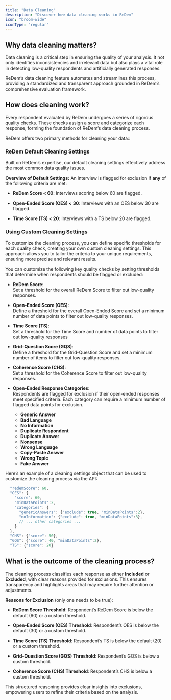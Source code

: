 ```yaml
---
title: "Data Cleaning"
description: "Discover how data cleaning works in ReDem"
icon: "broom-wide"
iconType: "regular"
---
```


## Why data cleaning matters?

Data cleaning is a critical step in ensuring the quality of your analysis. It not only identifies inconsistencies and irrelevant data but also plays a vital role in detecting low-quality respondents and artificially generated responses.

ReDem’s data cleaning feature automates and streamlines this process, providing a standardized and transparent approach grounded in ReDem’s comprehensive evaluation framework.

## How does cleaning work?

Every respondent evaluated by ReDem undergoes a series of rigorous quality checks. These checks assign a score and categorize each response, forming the foundation of ReDem’s data cleaning process.

ReDem offers two primary methods for cleaning your data::

### ReDem Default Cleaning Settings

Built on ReDem’s expertise, our default cleaning settings effectively address the most common data quality issues.

**Overview of Default Settings:**
An interview is flagged for exclusion if **any** of the following criteria are met:

- **ReDem Score \< 60**: Interviews scoring below 60 are flagged.

- **Open-Ended Score (OES) \< 30**: Interviews with an OES below 30 are flagged.

- **Time Score (TS) \< 20**: Interviews with a TS below 20 are flagged.

### Using Custom Cleaning Settings

To customize the cleaning process, you can define specific thresholds for each quality check, creating your own custom cleaning settings. This approach allows you to tailor the criteria to your unique requirements, ensuring more precise and relevant results.

You can customize the following key quality checks by setting thresholds that determine when respondents should be flagged or excluded:

- **ReDem Score**: <br/> Set a threshold for the overall ReDem Score to filter out low-quality responses.

- **Open-Ended Score (OES)**: <br/> Define a threshold for the overall Open-Ended Score and set a minimum number of data points to filter out low-quality responses.

- **Time Score (TS)**: <br/> Set a threshold for the Time Score and number of data points to filter out low-quality responses

- **Grid-Question Score (GQS)**: <br/> Define a threshold for the Grid-Question Score and set a minimum number of items to filter out low-quality responses.

- **Coherence Score (CHS)**: <br/> Set a threshold for the Coherence Score to filter out low-quality responses.

- **Open-Ended Response Categories**: <br/> Respondents are flagged for exclusion if their open-ended responses meet specified criteria. Each category can require a minimum number of flagged data points for exclusion.

  - **Generic Answer**
  - **Bad Language**
  - **No Information**
  - **Duplicate Respondent**
  - **Duplicate Answer**
  - **Nonsense**
  - **Wrong Language**
  - **Copy-Paste Answer**
  - **Wrong Topic**
  - **Fake Answer**


Here’s an example of a cleaning settings object that can be used to customize the cleaning process via the API:
```javascript
  "redemScore": 60,
  "OES": {
    "score": 60,
    "minDataPoints":2,
    "categories": {
      "genericAnswers": {"exclude": true, "minDataPoints":2},
      "noInformation": {"exclude": true, "minDataPoints":3},
      // ... other categories ...
    }
  },
  "CHS": {"score": 50},
  "GQS": {"score": 40, "minDataPoints":2},
  "TS": {"score": 20}
```


## What is the outcome of the cleaning process?

The cleaning process classifies each response as either **Included** or **Excluded**, with clear reasons provided for exclusions. This ensures transparency and highlights areas that may require further attention or adjustments.

**Reasons for Exclusion** (only one needs to be true):

- **ReDem Score Threshold**: Respondent’s ReDem Score is below the default (60) or a custom threshold.

- **Open-Ended Score (OES) Threshold**: Respondent’s OES is below the default (30) or a custom threshold.

- **Time Score (TS) Threshold**: Respondent’s TS is below the default (20) or a custom threshold.

- **Grid-Question Score (GQS) Threshold**: Respondent’s GQS is below a custom threshold.

- **Coherence Score (CHS) Threshold**: Respondent’s CHS is below a custom threshold.

This structured reasoning provides clear insights into exclusions, empowering users to refine their criteria based on the analysis.